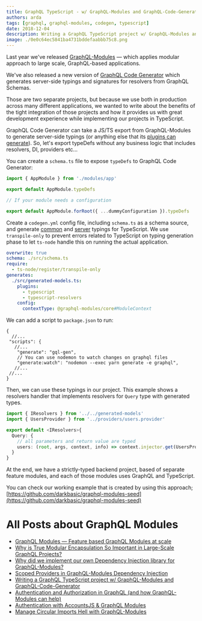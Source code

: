 ```yaml
---
title: GraphQL TypeScript - w/ GraphQL-Modules and GraphQL-Code-Generator
authors: arda
tags: [graphql, graphql-modules, codegen, typescript]
date: 2018-12-04
description: Writing a GraphQL TypeScript project w/ GraphQL-Modules and GraphQL-Code-Generator.
image: ./0e0c64ec5841ba4731bddefaabbb75c8.png
---
```


Last year we've released [GraphQL-Modules](https://graphql-modules.com) — which applies modular
approach to large scale, GraphQL-based applications.

We've also released a new version of [GraphQL Code Generator](https://graphql-code-generator.com)
which generates server-side typings and signatures for resolvers from GraphQL Schemas.

Those are two separate projects, but because we use both in production across many different
applications, we wanted to write about the benefits of the tight integration of those projects and
how it provides us with great development experience while implementing our projects in TypeScript.

GraphQL Code Generator can take a JS/TS export from GraphQL-Modules to generate server-side typings
(or anything else that its [plugins can generate](https://graphql-code-generator.com/plugins)). So,
let's export typeDefs without any business logic that includes resolvers, DI, providers etc…

You can create a `schema.ts` file to expose `typeDefs` to GraphQL Code Generator:

```ts filename="schema.ts"
import { AppModule } from './modules/app'

export default AppModule.typeDefs

// If your module needs a configuration

export default AppModule.forRoot({ ...dummyConfiguration }).typeDefs
```

Create a `codegen.yml` config file, including `schema.ts` as a schema source, and generate
[common](https://graphql-code-generator.com/docs/plugins/typescript-common) and
[server](https://graphql-code-generator.com/docs/plugins/typescript-server) typings for TypeScript.
We use `transpile-only` to prevent errors related to TypeScript on typing generation phase to let
`ts-node` handle this on running the actual application.

```yaml filename="codegen.yml"
overwrite: true
schema: ./src/schema.ts
require:
  - ts-node/register/transpile-only
generates:
  ./src/generated-models.ts:
    plugins:
      - typescript
      - typescript-resolvers
    config:
      contextType: @graphql-modules/core#ModuleContext
```

We can add a script to `package.json` to run:

```jsonc
{
  //...
 "scripts": {
   //...
    "generate": "gql-gen",
    // You can use nodemon to watch changes on graphql files
    "generate:watch": "nodemon --exec yarn generate -e graphql",
   //...
 //...
}
```

Then, we can use these typings in our project. This example shows a resolvers handler that
implements resolvers for `Query` type with generated types.

```ts
import { IResolvers } from '../../generated-models'
import { UsersProvider } from '../providers/users.provider'

export default <IResolvers>{
  Query: {
    // all parameters and return value are typed
    users: (root, args, context, info) => context.injector.get(UsersProvider).getUsers(args)
  }
}
```

At the end, we have a strictly-typed backend project, based of separate feature modules, and each of
those modules uses GraphQL and TypeScript.

You can check our working example that is created by using this approach;
[https://github.com/darkbasic/graphql-modules-seed](https://github.com/darkbasic/graphql-modules-seed)

# All Posts about GraphQL Modules

- [GraphQL Modules — Feature based GraphQL Modules at scale](/blog/graphql-modules)
- [Why is True Modular Encapsulation So Important in Large-Scale GraphQL Projects?](/blog/modular-encapsulation-graphql-modules)
- [Why did we implement our own Dependency Injection library for GraphQL-Modules?](/blog/dependency-injection-library-in-graphql-modules)
- [Scoped Providers in GraphQL-Modules Dependency Injection](/blog/graphql-modules-scoped-providers)
- [Writing a GraphQL TypeScript project w/ GraphQL-Modules and GraphQL-Code-Generator](/blog/graphql-typescript-modules-codegen)
- [Authentication and Authorization in GraphQL (and how GraphQL-Modules can help)](/blog/graphql-modules-auth)
- [Authentication with AccountsJS & GraphQL Modules](/blog/accountsjs-graphql-modules)
- [Manage Circular Imports Hell with GraphQL-Modules](/blog/manage-circular-imports-hell-in-graphql-modules)
